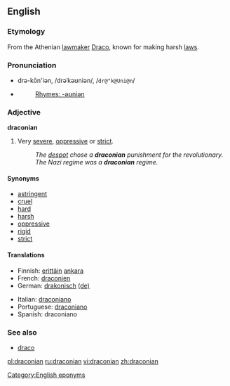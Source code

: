 ==English==

===Etymology===
From the Athenian [[lawmaker]] [[w:Draco (lawgiver)|Draco]], known for making harsh [[law]]s.

===Pronunciation===
*drə-kōn'iən, /drəˈkəʊniən/, /<tt>dr@"k@Uni@n</tt>/
*{{audio|en-us-draconian.ogg|Audio (US)}}
*:[[Rhymes:English:-əʊniən|Rhymes: -əʊniən]]

===Adjective===
'''draconian'''

# Very [[severe]], [[oppressive]] or [[strict]].
#:''The [[despot]] chose a '''draconian''' punishment for the revolutionary.''
#:''The Nazi regime was a '''draconian''' regime.''

====Synonyms====
*[[astringent]]
*[[cruel]]
*[[hard]]
*[[harsh]]
*[[oppressive]]
*[[rigid]]
*[[strict]]

====Translations====
{{trans-top|severe, oppressive or strict}}
*Finnish: [[erittäin]] [[ankara]]
*French: [[draconien]]
*German: [[drakonisch]] [[:de:drakonisch|(de)]]
{{trans-mid}}
*Italian: [[draconiano]]
*Portuguese: [[draconiano]]
*Spanish: draconiano
{{trans-bottom}}

===See also===
*[[draco]]<!-- latin for "dragon" -->

[[Category:English eponyms]]

[[pl:draconian]]
[[ru:draconian]]
[[vi:draconian]]
[[zh:draconian]]
